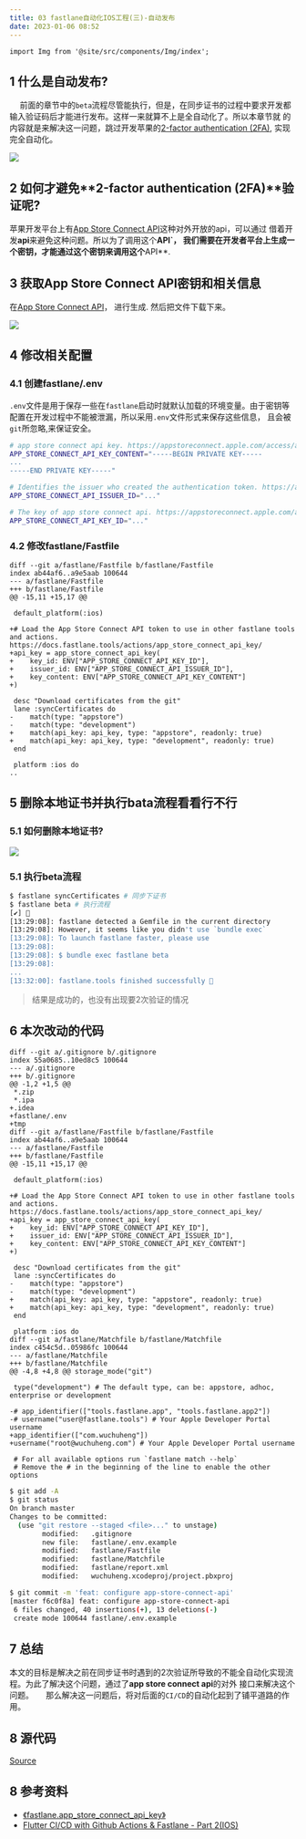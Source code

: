 ```yaml
---
title: 03 fastlane自动化IOS工程(三)-自动发布
date: 2023-01-06 08:52
---
```


```mdx-code-block
import Img from '@site/src/components/Img/index';

```

## 1 什么是自动发布? 

&emsp; 前面的章节中的`beta`流程尽管能执行，但是，在同步证书的过程中要求开发都输入验证码后才能进行发布。这样一来就算不上是全自动化了。所以本章节就
的内容就是来解决这一问题，跳过开发苹果的[2-factor authentication (2FA)](https://support.apple.com/en-us/HT204915), 实现完全自动化。

<Img src="storage:///images/WX20230107-082950.png" align='center' />

## 2 如何才避免**2-factor authentication (2FA)**验证呢?
苹果开发平台上有[App Store Connect API](https://developer.apple.com/documentation/appstoreconnectapi)这种对外开放的api，可以通过
借着开发**api**来避免这种问题。所以为了调用这个**API`， 我们需要在开发者平台上生成一个密钥，才能通过这个密钥来调用这个**API**.

## 3 获取App Store Connect API密钥和相关信息

在[App Store Connect API](https://appstoreconnect.apple.com/access/api)， 进行生成. 然后把文件下载下来。

<Img src="storage:///images/WX20230107-130328.png" align="center" />


## 4 修改相关配置
### 4.1 创建**fastlane/.env**
`.env`文件是用于保存一些在`fastlane`启动时就默认加载的环境变量。由于密钥等配置在开发过程中不能被泄漏，所以采用`.env`文件形式来保存这些信息，
且会被`git`所忽略,来保证安全。

```bash title="fastlane/.env"
# app store connect api key. https://appstoreconnect.apple.com/access/api
APP_STORE_CONNECT_API_KEY_CONTENT="-----BEGIN PRIVATE KEY-----
...
-----END PRIVATE KEY-----"

# Identifies the issuer who created the authentication token. https://appstoreconnect.apple.com/access/api
APP_STORE_CONNECT_API_ISSUER_ID="..."

# The key of app store connect api. https://appstoreconnect.apple.com/access/api
APP_STORE_CONNECT_API_KEY_ID="..."
```

### 4.2 修改**fastlane/Fastfile**

```git title="fastlane/fastfile"
diff --git a/fastlane/Fastfile b/fastlane/Fastfile
index ab44af6..a9e5aab 100644
--- a/fastlane/Fastfile
+++ b/fastlane/Fastfile
@@ -15,11 +15,17 @@
 
 default_platform(:ios)
 
+# Load the App Store Connect API token to use in other fastlane tools and actions. https://docs.fastlane.tools/actions/app_store_connect_api_key/
+api_key = app_store_connect_api_key(
+    key_id: ENV["APP_STORE_CONNECT_API_KEY_ID"],
+    issuer_id: ENV["APP_STORE_CONNECT_API_ISSUER_ID"],
+    key_content: ENV["APP_STORE_CONNECT_API_KEY_CONTENT"]
+)
 
 desc "Download certificates from the git"
 lane :syncCertificates do
-    match(type: "appstore")
-    match(type: "development")
+    match(api_key: api_key, type: "appstore", readonly: true)
+    match(api_key: api_key, type: "development", readonly: true)
 end
 
 platform :ios do
..

```

## 5 删除本地证书并执行**bata**流程看看行不行

### 5.1 如何删除本地证书?

<Img src="storage:///images/WX20230107-134713.png" align="center" />

### 5.1 执行**beta**流程
```bash
$ fastlane syncCertificates # 同步下证书
$ fastlane beta # 执行流程
[✔] 🚀 
[13:29:08]: fastlane detected a Gemfile in the current directory
[13:29:08]: However, it seems like you didn't use `bundle exec`
[13:29:08]: To launch fastlane faster, please use
[13:29:08]: 
[13:29:08]: $ bundle exec fastlane beta
[13:29:08]: 
...
[13:32:00]: fastlane.tools finished successfully 🎉
```
> 结果是成功的，也没有出现要2次验证的情况

## 6 本次改动的代码
```git title="本次修改的文件"
diff --git a/.gitignore b/.gitignore
index 55a0685..10ed8c5 100644
--- a/.gitignore
+++ b/.gitignore
@@ -1,2 +1,5 @@
 *.zip
 *.ipa
+.idea
+fastlane/.env
+tmp
diff --git a/fastlane/Fastfile b/fastlane/Fastfile
index ab44af6..a9e5aab 100644
--- a/fastlane/Fastfile
+++ b/fastlane/Fastfile
@@ -15,11 +15,17 @@
 
 default_platform(:ios)
 
+# Load the App Store Connect API token to use in other fastlane tools and actions. https://docs.fastlane.tools/actions/app_store_connect_api_key/
+api_key = app_store_connect_api_key(
+    key_id: ENV["APP_STORE_CONNECT_API_KEY_ID"],
+    issuer_id: ENV["APP_STORE_CONNECT_API_ISSUER_ID"],
+    key_content: ENV["APP_STORE_CONNECT_API_KEY_CONTENT"]
+)
 
 desc "Download certificates from the git"
 lane :syncCertificates do
-    match(type: "appstore")
-    match(type: "development")
+    match(api_key: api_key, type: "appstore", readonly: true)
+    match(api_key: api_key, type: "development", readonly: true)
 end
 
 platform :ios do
diff --git a/fastlane/Matchfile b/fastlane/Matchfile
index c454c5d..05986fc 100644
--- a/fastlane/Matchfile
+++ b/fastlane/Matchfile
@@ -4,8 +4,8 @@ storage_mode("git")
 
 type("development") # The default type, can be: appstore, adhoc, enterprise or development
 
-# app_identifier(["tools.fastlane.app", "tools.fastlane.app2"])
-# username("user@fastlane.tools") # Your Apple Developer Portal username
+app_identifier(["com.wuchuheng"])
+username("root@wuchuheng.com") # Your Apple Developer Portal username
 
 # For all available options run `fastlane match --help`
 # Remove the # in the beginning of the line to enable the other options
```

``` bash 
$ git add -A   
$ git status 
On branch master
Changes to be committed:
  (use "git restore --staged <file>..." to unstage)
        modified:   .gitignore
        new file:   fastlane/.env.example
        modified:   fastlane/Fastfile
        modified:   fastlane/Matchfile
        modified:   fastlane/report.xml
        modified:   wuchuheng.xcodeproj/project.pbxproj

$ git commit -m 'feat: configure app-store-connect-api'
[master f6c0f8a] feat: configure app-store-connect-api
 6 files changed, 40 insertions(+), 13 deletions(-)
 create mode 100644 fastlane/.env.example
```

## 7 总结

本文的目标是解决之前在同步证书时遇到的2次验证所导致的不能全自动化实现流程。为此了解决这个问题，通过了**app store connect api**的对外
接口来解决这个问题。
&emsp; 那么解决这一问题后，将对后面的`CI/CD`的自动化起到了铺平道路的作用。 

## 8 源代码

[Source](https://github.com/wuchuheng/com.wuchuheng.ios.helloWorld)

## 8 参考资料

* [《fastlane.app_store_connect_api_key》](https://docs.fastlane.tools/actions/app_store_connect_api_key/)
* [Flutter CI/CD with Github Actions & Fastlane - Part 2(IOS)](https://jaysavsani07.medium.com/flutter-ci-cd-with-github-actions-fastlane-part-2-ios-a4b281921d39)




